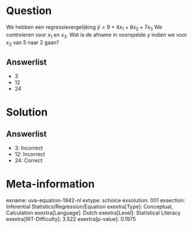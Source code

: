 Question
========

We hebben een regressievergelijking $\hat{y} = 9 + 4x_{1} +
8x_{2} + 7x_{3}$ We controleren voor *x*~1~ en *x*~3~. Wat is de
afname in voorspelde *y* indien we voor *x*~2~ van 5 naar 2 gaan?

Answerlist
----------

* 3
* 12
* 24

Solution
========

Answerlist
----------

* 3: Incorrect
* 12: Incorrect
* 24: Correct

Meta-information
================
exname: uva-equation-1942-nl
extype: schoice
exsolution: 001
exsection: Inferential Statistics/Regression/Equation
exextra[Type]: Conceptual, Calculation
exextra[Language]: Dutch
exextra[Level]: Statistical Literacy
exextra[IRT-Difficulty]: 3.522
exextra[p-value]: 0.1975
